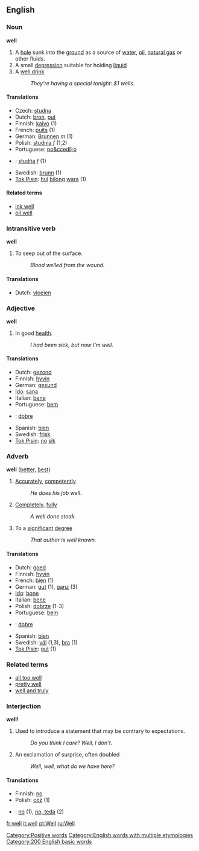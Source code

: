 ==English==

===Noun===
'''well'''

# A [[hole]] sunk into the [[ground]] as a source of [[water]], [[oil]], [[natural gas]] or other fluids.
# A small [[depression]] suitable for holding [[liquid]]
# A [[well drink]]
#: ''They're having a special tonight: $1 wells.''

====Translations====  
*Czech: [[studna]]
*Dutch: [[bron#Dutch|bron]], [[put#Dutch|put]]
*Finnish: [[kaivo]] (1)
*French: [[puits]] (1)
*German: [[Brunnen]] ''m'' (1)
*Polish: [[studnia]] ''f'' (1,2)
*Portuguese: [[po&ccedil;o]]
*{{sk}}: [[studňa#Slovak|studňa]] ''f'' (1)
*Swedish: [[brunn]] (1)
*[[Tok Pisin]]: [[hul]] [[bilong]] [[wara]] (1)

====Related terms====
* [[ink well]]
* [[oil well]]

===Intransitive verb===
'''well'''

# To seep out of the surface.
#: ''Blood welled from the wound.''

====Translations====

*Dutch: [[vloeien]]

===Adjective===
'''well'''

# In good [[health]].
#: ''I had been sick, but now I'm well.''

====Translations====  
*Dutch: [[gezond]]
*Finnish: [[hyvin]]
*German: [[gesund]]
*[[Ido]]: [[sana]]
*Italian: [[bene]]
*Portuguese: [[bem]]
*{{sk}}: [[dobre#Slovak|dobre]]
*Spanish: [[bien]]
*Swedish: [[frisk]]
*[[Tok Pisin]]: [[no]] [[sik]]

[[Category:Positive words]]

===Adverb===  
'''well''' ([[better]], [[best]])

# [[Accurately]], [[competently]]
#: ''He does his job well''.
# [[Completely]], [[fully]]
#: ''A well done steak.''
#To a [[significant]] [[degree]]
#: ''That author is well known.''


====Translations====
*Dutch: [[goed#Dutch|goed]]
*Finnish: [[hyvin]]
*French: [[bien]]  (1)
*German: [[gut]] (1), [[ganz]] (3)
*[[Ido]]: [[bone]]
*Italian: [[bene]]
*Polish: [[dobrze]] (1-3)
*Portuguese: [[bem]]
*{{sk}}: [[dobre#Slovak|dobre]]
*Spanish: [[bien]]
*Swedish: [[väl]] (1,3), [[bra]] (1)
*[[Tok Pisin]]: [[gut]] (1)

===Related terms===
*[[all too well]]
*[[pretty well]]
*[[well and truly]]

===Interjection===
'''well!'''

#Used to introduce a statement that may be contrary to expectations.
#: ''Do you think I care?  Well, I don't.''
#An exclamation of surprise, often doubled
#: ''Well, well, what do we have here?''

====Translations====
*Finnish: [[no]]
*Polish: [[cóż]] (1)
*{{sk}}: [[no]] (1), [[no, teda]] (2)

[[Category:English words with multiple etymologies]]
[[Category:200 English basic words]]

[[fr:well]]
[[it:well]]
[[pt:Well]]
[[ru:Well]]